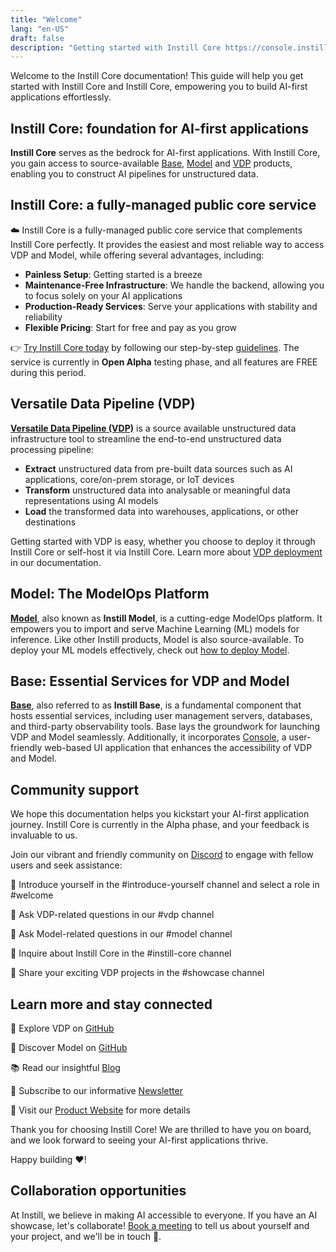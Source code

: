 ```yaml
---
title: "Welcome"
lang: "en-US"
draft: false
description: "Getting started with Instill Core https://console.instill.tech"
---
```


Welcome to the Instill Core documentation!
This guide will help you get started with Instill Core and Instill Core, empowering you to build AI-first applications effortlessly.

## Instill Core: foundation for AI-first applications

**Instill Core** serves as the bedrock for AI-first applications.
With Instill Core, you gain access to source-available [Base](#base-essential-services-for-vdp-and-model), [Model](#model-the-modelops-platform) and [VDP](#versatile-data-pipeline-vdp) products, enabling you to construct AI pipelines for unstructured data.

## Instill Core: a fully-managed public core service

☁️ Instill Core is a fully-managed public core service that complements Instill Core perfectly.
It provides the easiest and most reliable way to access VDP and Model, while offering several advantages, including:

- **Painless Setup**: Getting started is a breeze
- **Maintenance-Free Infrastructure**: We handle the backend, allowing you to focus solely on your AI applications
- **Production-Ready Services**: Serve your applications with stability and reliability
- **Flexible Pricing**: Start for free and pay as you grow

👉 [Try Instill Core today](https://console.instill.tech/?utm_source=documentation&utm_medium=link&utm_campaign=23q2-instill-core-launch) by following our step-by-step [guidelines](/getting-started).
The service is currently in **Open Alpha** testing phase, and all features are FREE during this period.

## Versatile Data Pipeline (VDP)

[**Versatile Data Pipeline (VDP)**](https://github.com/instill-ai/vdp) is a source available unstructured data infrastructure tool to streamline the end-to-end unstructured data processing pipeline:

- **Extract** unstructured data from pre-built data sources such as AI applications, core/on-prem storage, or IoT devices
- **Transform** unstructured data into analysable or meaningful data representations using AI models
- **Load** the transformed data into warehouses, applications, or other destinations

Getting started with VDP is easy, whether you choose to deploy it through Instill Core or self-host it via Instill Core.
Learn more about [VDP deployment](/docs/vdp/deployment/overview) in our documentation.

## Model: The ModelOps Platform

[**Model**](https://github.com/instill-ai/model), also known as **Instill Model**, is a cutting-edge ModelOps platform.
It empowers you to import and serve Machine Learning (ML) models for inference.
Like other Instill products, Model is also source-available.
To deploy your ML models effectively, check out [how to deploy Model](/docs/model/deployment/overview).

## Base: Essential Services for VDP and Model

[**Base**](https://github.com/instill-ai/base), also referred to as **Instill Base**, is a fundamental component that hosts essential services, including user management servers, databases, and third-party observability tools.
Base lays the groundwork for launching VDP and Model seamlessly.
Additionally, it incorporates [Console](https://github.com/instill-ai/console), a user-friendly web-based UI application that enhances the accessibility of VDP and Model.

## Community support

We hope this documentation helps you kickstart your AI-first application journey.
Instill Core is currently in the Alpha phase, and your feedback is invaluable to us.

Join our vibrant and friendly community on [Discord](https://discord.gg/sevxWsqpGh) to engage with fellow users and seek assistance:

👋 Introduce yourself in the #introduce-yourself channel and select a role in #welcome

👋 Ask VDP-related questions in our #vdp channel

👋 Ask Model-related questions in our #model channel

👋 Inquire about Instill Core in the #instill-core channel

👋 Share your exciting VDP projects in the #showcase channel

## Learn more and stay connected

🌟 Explore VDP on [GitHub](https://github.com/instill-ai/vdp)

🌟 Discover Model on [GitHub](https://github.com/instill-ai/model)

📚 Read our insightful [Blog](/blog/?utm_source=documentation&utm_medium=link)

📖 Subscribe to our informative [Newsletter](/newsletter/?utm_source=documentation&utm_medium=link)

🚀 Visit our [Product Website](/?utm_source=documentation&utm_medium=link) for more details

Thank you for choosing Instill Core!
We are thrilled to have you on board, and we look forward to seeing your AI-first applications thrive.

Happy building ❤️!

## Collaboration opportunities

At Instill, we believe in making AI accessible to everyone.
If you have an AI showcase, let's collaborate!
[Book a meeting](https://calendly.com/instill-ai/chat-with-us) to tell us about yourself and your project, and we'll be in touch 👐.
